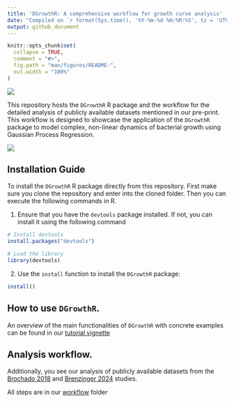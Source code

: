 ```yaml
---
title: 'DGrowthR: A comprehensive workflow for growth curve analysis'
date: "Compiled on `r format(Sys.time(), '%Y-%m-%d %H:%M:%S', tz = 'UTC')`"
output: github_document
---
```




```r
knitr::opts_chunk$set(
  collapse = TRUE,
  comment = "#>",
  fig.path = "man/figures/README-",
  out.width = "100%"
)
```

![](assets/Logo-DGrowthR.png)


This repository hosts the `DGrowthR` R package and the workflow for the detailed analysis of publicly available datasets mentioned in our pre-print. This workflow is designed to showcase the application of the `DGrowthR` package to model complex, non-linear dynamics of bacterial growth using Gaussian Process Regression.

![](assets/dgrowthr_panel.png)





## Installation Guide

To install the `DGrowthR` R package directly from this repository. First make sure you clone the repository and enter into the cloned folder. Then you can execute the following commands in R.

1. Ensure that you have the `devtools` package installed. If not, you can install it using the following command

```r

# Install devtools
install.packages("devtools")

# Load the library
library(devtools)
```


2. Use the `install` function to install the `DGrowthR` package:
```r

install()

```


## How to use `DGrowthR`. 
  
An overview of the main functionalities of `DGrowthR` with concrete examples can be found in our [tutorial vignette](https://github.com/bio-datascience/DGrowthR/blob/main/vignettes/DGrowthR.Rmd)


## Analysis workflow. 

Additionally, you see our analysis of publicly available datasets from the [Brochado 2018](https://www.nature.com/articles/s41586-018-0278-9) and [Brenzinger 2024](https://www.nature.com/articles/s41564-023-01556-y) studies.

All steps are in our [workflow](https://github.com/bio-datascience/DGrowthR/tree/main/workflow) folder




   
   
   
   
   
